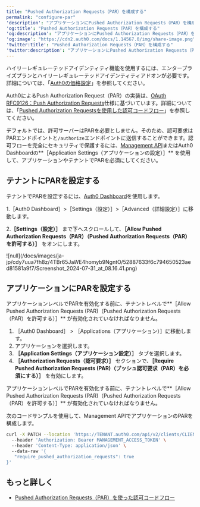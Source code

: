 ```yaml
---
title: "Pushed Authorization Requests（PAR）を構成する"
permalink: "configure-par"
'description': "アプリケーションにPushed Authorization Requests（PAR）を構成する方法を説明します。"
'og:title': "Pushed Authorization Requests（PAR）を構成する"
'og:description': "アプリケーションにPushed Authorization Requests（PAR）を構成する方法を説明します。"
'og:image': "https://cdn2.auth0.com/docs/1.14567.0/img/share-image.png"
'twitter:title': "Pushed Authorization Requests（PAR）を構成する"
'twitter:description': "アプリケーションにPushed Authorization Requests（PAR）を構成する方法を説明します。"
---
```


<Callout icon="file-lines" color="#0EA5E9" iconType="regular">

ハイリーレギュレーテッドアイデンティティ機能を使用するには、エンタープライズプランとハイリーレギュレーテッドアイデンティティアドオンが必要です。詳細については、「[Auth0の価格設定](https://auth0.com/pricing/)」を参照してください。

</Callout>

Auth0によるPush Authorization Request（PAR）の実装は、[OAuth RFC9126：Push Authorization Requests](https://www.rfc-editor.org/rfc/rfc9126.html)仕様に基づいています。詳細については、「[Pushed Authorization Requestsを使用した認可コードフロー](/docs/ja-jp/get-started/authentication-and-authorization-flow/authorization-code-flow/authorization-code-flow-with-par)」を参照してください。

デフォルトでは、許可サーバーはPARを必要としません。そのため、認可要求はPARエンドポイントと`/authorize`エンドポイントに送信することができます。認可フローを完全にセキュリティで保護するには、[Management API](https://auth0.com/docs/api/management/v2)または<Tooltip data-tooltip-id="react-containers-DefinitionTooltip-0" href="/docs/ja-jp/glossary?term=auth0-dashboard" tip="Auth0 Dashboard: サービスを構成するためのAuth0の主製品。" cta="用語集の表示">Auth0 Dashboard</Tooltip>の**［Application Settings（アプリケーションの設定）］** を使用して、アプリケーションやテナントでPARを必須にしてください。

## テナントにPARを設定する

テナントでPARを設定するには、[Auth0 Dashboard](https://manage.auth0.com/)を使用します。

1.［Auth0 Dashboard］>［Settings（設定）］>［Advanced（詳細設定）］に移動します。

2.**［Settings（設定）］** まで下へスクロールして、**［Allow Pushed Authorization Requests（PAR）（Pushed Authorization Requests（PAR）を許可する）］** をオンにします。

<Frame>![null](/docs/images/ja-jp/cdy7uua7fh8z/4TBr65JaWE4homyb9NgntO/52887633f6c794650523aed81581a9f7/Screenshot_2024-07-31_at_08.16.41.png)</Frame>

## アプリケーションにPARを設定する

<Tabs><Tab title="Auth0 Dashboard">

<Callout icon="file-lines" color="#0EA5E9" iconType="regular">

アプリケーションレベルでPARを有効化する前に、テナントレベルで**［Allow Pushed Authorization Requests (PAR)（Pushed Authorization Requests（PAR）を許可する）］** が有効化されていなければなりません。

</Callout>

1. ［Auth0 Dashboard］ > ［Applications（アプリケーション）］に移動します。
2. アプリケーションを選択します。
3. **［Application Settings（アプリケーション設定）］** タブを選択します。
4. **［Authorization Requests（認可要求）］** セクションで、**［Require Pushed Authorization Requests (PAR)（プッシュ認可要求（PAR）を必須にする）］** を有効にします。

</Tab><Tab title="Management API">

<Callout icon="file-lines" color="#0EA5E9" iconType="regular">

アプリケーションレベルでPARを有効化する前に、テナントレベルで**［Allow Pushed Authorization Requests (PAR)（Pushed Authorization Requests（PAR）を許可する）］** が有効化されていなければなりません。

</Callout>

次のコードサンプルを使用して、Management APIでアプリケーションのPARを構成します。

```bash lines
curl -X PATCH --location 'https://TENANT.auth0.com/api/v2/clients/CLIENT_ID' \
  --header 'Authorization: Bearer MANAGEMENT_ACCESS_TOKEN' \
  --header 'Content-Type: application/json' \
  --data-raw '{
   "require_pushed_authorization_requests": true
}'
```

</Tab></Tabs>

## もっと詳しく

* [Pushed Authorization Requests（PAR）を使った認可コードフロー](/docs/ja-jp/get-started/authentication-and-authorization-flow/authorization-code-flow/authorization-code-flow-with-par)